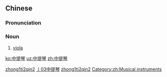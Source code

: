 ==Chinese==
{{zh-forms|type=12}}

===Pronunciation===
{{zh-pron
|m=zhōngtíqín
|c=zung1 tai4 kam4
|cat=n
}}

===Noun===
{{zh-noun}}

# {{lb|zh|music}} [[viola]]

[[Category:zh:Music|zhong1ti2qin2]]
[[Category:zh:Musical instruments|丨03中提琴]]
[[Category:zh:Musical instruments|zhong1ti2qin2]]
[[Category:zh:Musical instruments]]

[[ko:中提琴]]
[[uz:中提琴]]
[[zh:中提琴]]